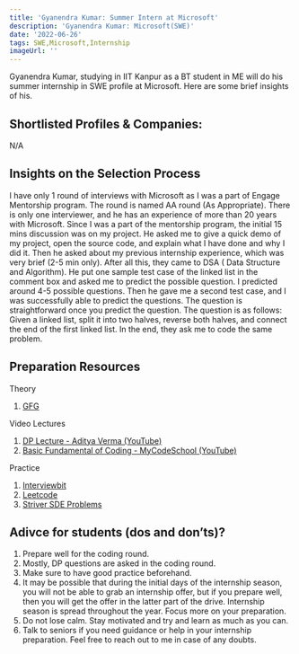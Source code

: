 ```yaml
---
title: 'Gyanendra Kumar: Summer Intern at Microsoft'
description: 'Gyanendra Kumar: Microsoft(SWE)'
date: '2022-06-26'
tags: SWE,Microsoft,Internship
imageUrl: ''
---
```


Gyanendra Kumar, studying in IIT Kanpur as a BT student in ME will do
his summer internship in SWE profile at Microsoft. Here are some brief
insights of his.

## Shortlisted Profiles & Companies:
N/A

## Insights on the Selection Process
I have only 1 round of interviews with Microsoft as I was a part of Engage Mentorship program. The round is named AA round (As Appropriate). There is only one interviewer, and he has an experience of more than 20 years with Microsoft. Since I was a part of the mentorship program, the initial 15 mins discussion was on my project. He asked me to give a quick demo of my project, open the source code, and explain what I have done and why I did it. Then he asked about my previous internship experience, which was very brief (2-5 min only). After all this, they came to DSA ( Data Structure and Algorithm). He put one sample test case of the linked list in the comment box and asked me to predict the possible question. I predicted around 4-5 possible questions. Then he gave me a second test case, and I was successfully able to predict the questions. The question is straightforward once you predict the question. The question is as follows: Given a linked list, split it into two halves, reverse both halves, and connect the end of the first linked list. In the end, they ask me to code the same problem.

##  Preparation Resources
Theory

1. [GFG](https://www.geeksforgeeks.org/)

Video Lectures

1. [DP Lecture - Aditya Verma (YouTube)](https://www.youtube.com/c/AdityaVermaTheProgrammingLord/playlists)
2. [Basic Fundamental of Coding - MyCodeSchool (YouTube)](https://www.youtube.com/user/mycodeschool)

Practice

1. [Interviewbit](https://www.interviewbit.com/)
2. [Leetcode](https://leetcode.com/)
3. [Striver SDE Problems](https://takeuforward.org/interviews/strivers-sde-sheet-top-coding-interview-problems/)


## Adivce for students (dos and don’ts)? 
1. Prepare well for the coding round. 
2. Mostly, DP questions are asked in the coding round.  
3. Make sure to have good practice beforehand.  
4. It may be possible that during the initial days of the internship season, you will not be able to grab an internship offer, but if you prepare well, then you will get the offer in the latter part of the drive. Internship season is spread throughout the year. Focus more on your preparation.
5. Do not lose calm. Stay motivated and try and learn as much as you can.
6. Talk to seniors if you need guidance or help in your internship preparation.
Feel free to reach out to me in case of any doubts.

